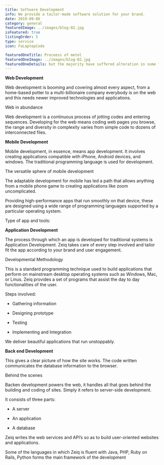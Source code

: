 ```yaml
---
title: Software Development
info: We provide a tailor-made software solution for your brand.
date: 2019-09-06
category: general
featuredImage: ../images/blog-02.jpg
isFeatured: true
listingOrder: 5
type: service
icon: FaLaptopCode

featuredOneTitle: Proceess of metel
featuredOneImage: ../images/blog-02.jpg
featuredOneDetails: but the majority have suffered alteration in some form, by injected humour, or randomised words which don't look even slightly believable. If you are going to use a passage of Lorem Ipsum. You need to be sure there isn't anything embarrassing
---
```


**Web Development**

Web development is booming and covering almost every aspect, from a home-based potter to a multi-billionaire company everybody is on the web and this needs newer improved technologies and applications.

Web in abundance

Web development is a continuous process of jotting codes and entering sequences. Developing for the web means coding web pages you browse, the range and diversity in complexity varies from simple code to dozens of interconnected files.

**Mobile Development**

Mobile development, in essence, means app development. It involves creating applications compatible with iPhone, Android devices, and windows. The traditional programming language is used for development.

The versatile sphere of mobile development

The adaptable development for mobile has led a path that allows anything from a mobile phone game to creating applications like zoom uncomplicated.

Providing high-performance apps that run smoothly on that device, these are designed using a wide range of programming languages supported by a particular operating system.

Type of app and tools:

**Application Development**

The process through which an app is developed for traditional systems is Application Development. Zeiq takes care of every step involved and tailor fit the app according to your brand and user engagement.

Developmental Methodology

This is a standard programming technique used to build applications that perform on mainstream desktop operating systems such as Windows, Mac, or Linus. Zeiq provides a set of programs that assist the day to day functionalities of the user.

Steps involved:

- Gathering information

- Designing prototype

- Testing

- Implementing and Integration

We deliver beautiful applications that run unstoppably.

**Back end Development**

This gives a clear picture of how the site works. The code written communicates the database information to the browser.

Behind the scenes

Backen development powers the web, it handles all that goes behind the building and coding of sites. Simply it refers to server-side development.

It consists of three parts:

- A server

- An application

- A database

Zeiq writes the web services and API’s so as to build user-oriented websites and applications.

Some of the languages in which Zeiq is fluent with Java, PHP, Ruby on Rails, Python forms the main framework of the development
